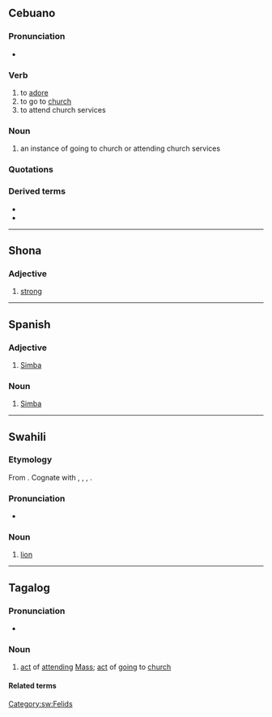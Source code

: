 {{also|Simba|şimbä}}
==Cebuano==

===Pronunciation===
* {{hyph|sim|ba|lang=ceb}}

===Verb===
{{head|ceb|verb}}

# to [[adore]]
# to go to [[church]]
# to attend church services

===Noun===
{{head|ceb|noun}}

# an instance of going to church or attending church services

===Quotations===
{{seeCites|lang=ceb}}

===Derived terms===
* {{l|ceb|simbahan}}
* {{l|ceb|simbako}}

----

==Shona==

===Adjective===
{{head|sn|adjective}}

# [[strong]]

----

==Spanish==

===Adjective===
{{es-adj}}

# [[Simba]]

===Noun===
{{es-noun|m|-}}

# [[Simba]] {{gloss|language}}

----

==Swahili==

===Etymology===
From {{inh|sw|bnt-pro|*ǹcímbá}}. Cognate with {{cog|nym|nshimba}}, {{cog|umb|simbe}}, {{cog|ve|tsimba}}, {{cog|zu|insimba}}.

===Pronunciation===
* {{IPA|/ˈsi.ᵐbɑ/|lang=sw}}

===Noun===
{{sw-noun|n}}

# [[lion]]

[[Category:sw:Felids]]

----

==Tagalog==

===Pronunciation===
* {{audio|Tl-PH-simba.ogg|Audio|lang=tl}}

===Noun===
{{tl-noun|simbá, simba}}

# [[act]] of [[attend]]ing [[Mass]]; [[act]] of [[go]]ing to [[church]]

====Related terms====
{{rel3
|{{l|tl|magsimba}}
|{{l|tl|pagsimba}}
|{{l|tl|pagsisimba}}
|{{l|tl|simbahan}}
|{{l|tl|sumimba}}
|lang=tl}}